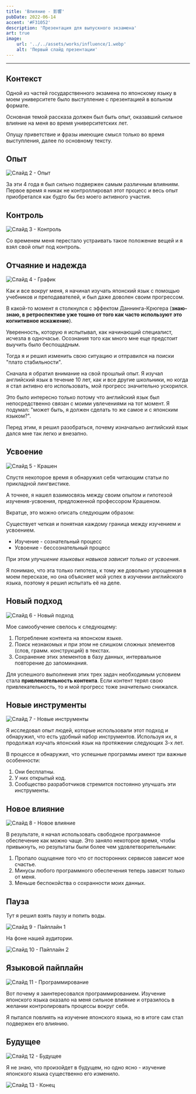 ```yaml
---
title: 'Влияние - 影響'
pubDate: 2022-06-14
accent: '#F31052'
description: 'Презентация для выпускного экзамена'
art: true
image:
    url: '../../assets/works/influence/1.webp'
    alt: 'Первый слайд презентации'
---
```


---

## Контекст

Одной из частей государственного экзамена по японскому языку в моем университете было выступление с презентацией в вольном формате.

Основная темой рассказа должен был быть опыт, оказавший сильное влияние на меня во время университетских лет.

Опущу приветствие и фразы имеющие смысл только во время выступления, далее по основному тексту.

## Опыт

![Слайд 2 - Опыт](../../assets/works/influence/2.webp)

За эти 4 года я был сильно подвержен самым различным влияниям. Первое время я никак не контроллировал этот процесс и весь опыт приобретался как будто бы без моего активного участия.

## Контроль

![Слайд 3 - Контроль](../../assets/works/influence/3.webp)

Со временем меня перестало устраивать такое положение вещей и я взял свой опыт под контроль.

## Отчаяние и надежда

![Слайд 4 - График](../../assets/works/influence/4.webp)

Как и все вокруг меня, я начинал изучать японский язык с помощью учебников и преподавателей, и был даже доволен своим прогрессом.

В какой-то момент я столкнулся с эффектом Даннинга-Крюгера (**знаю-знаю, в ретроспективе уже тошно от того как часто используют это когнитивное искажение**).

Уверенность, которую я испытывал, как начинающий специалист, исчезла в одночасье. Осознания того как много мне еще предстоит выучить было беспощадным.

Тогда я и решил изменить свою ситуацию и отправился на поиски "плато стабильности".

Сначала я обратил внимание на свой прошлый опыт. Я изучал английский язык в течение 10 лет, как и все другие школьники, но когда я стал активно его использовать, мой прогресс значительно ускорился.

Это было интересно только потому что английский язык был непосредственно связан с моими увлечениями на тот момент. Я подумал: "может быть, я должен сделать то же самое и с японским языком?".

Перед этим, я решил разобраться, почему изначально английский язык дался мне так легко и внезапно.

## Усвоение

![Слайд 5 - Крашен](../../assets/works/influence/5.webp)

Спустя некоторое время я обнаружил себя читающим статьи по прикладной лингвистике.

А точнее, я нашел взаимосвязь между своим опытом и гипотезой изучения-усвоения, предложенной профессором Крашеном.

Вкратце, это можно описать следующим образом:

Существует четкая и понятная каждому граница между изучением и усвоением.

-   Изучение - сознательный процесс
-   Усвоение - бессознательный процесс

При этом _улучшение языковых навыков зависит только от усвоения_.

Я понимаю, что эта только гипотеза, к тому же довольно упрощенная в моем пересказе, но она объясняет мой успех в изучении английского языка, поэтому я решил испытать её на деле.

## Новый подход

![Слайд 6 - Новый подход](../../assets/works/influence/6.webp)

Мое самообучение свелось к следующему:

1. Потребление контента на японском языке.
2. Поиск незнакомых и при этом не слишком сложных элементов (слов, грамм. конструкций) в текстах.
3. Сохранение этих элементов в базу данных, интервальное повторение до запоминания.

Для успешного выполнения этих трех задач необходимым условием стала **привлекательность контента**. Если контент терял свою привлекательность, то и мой прогресс тоже значительно снижался.

## Новые инструменты

![Слайд 7 - Новые инструменты](../../assets/works/influence/7.webp)

Я исследовал опыт людей, которые использовали этот подход и обнаружил, что есть удобный набор инструментов. Используя их, я продолжал изучать японский язык на протяжении следующих 3-х лет.

В процессе я обнаружил, что успешные программы имеют три важные особенности:

1. Они бесплатны.
2. У них открытый код.
3. Сообщество разработчиков стремится постоянно улучшать эти инструменты.

## Новое влияние

![Слайд 8 - Новое влияние](../../assets/works/influence/8.webp)

В результате, я начал использовать свободное программное обеспечение как можно чаще. Это заняло некоторое время, чтобы привыкнуть, но результаты были более чем удовлетворительными:

1. Пропало ощущение того что от посторонних сервисов зависит мое счастье.
2. Минусы любого программного обеспечения теперь зависят только от меня.
3. Меньше беспокойства о сохранности моих данных.

## Пауза

Тут я решил взять паузу и попить воды.

![Слайд 9 - Пайплайн 1](../../assets/works/influence/9.webp)

На фоне нашей аудитории.

![Слайд 10 - Пайплайн 2](../../assets/works/influence/10.webp)

## Языковой пайплайн

![Слайд 11 - Программирование](../../assets/works/influence/11.webp)

Вот почему я заинтересовался программированием. Изучение японского языка оказало на меня сильное влияние и отразилось в желании контролировать процессы вокруг себя.

Я пытался повлиять на изучение японского языка, но в итоге сам стал подвержен его влиянию.

## Будущее

![Слайд 12 - Будущее](../../assets/works/influence/12.webp)

Я не знаю, что произойдет в будущем, но одно ясно - изучение японского языка существенно его изменило.

![Слайд 13 - Конец](../../assets/works/influence/13.webp)
